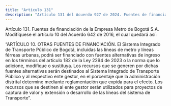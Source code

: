 ```yaml
---
title: "Artículo 131"
description: "Artículo 131 del Acuerdo 927 de 2024. Fuentes de financiación de la Empresa Metro de Bogotá S."
---
```


Artículo 131. Fuentes de financiación de la Empresa Metro de Bogotá S.A. Modifíquese el artículo 10 del Acuerdo 642 de 2016, el cual quedará así:
 
“ARTÍCULO 10. OTRAS FUENTES DE FINANCIACIÓN. El Sistema Integrado de Transporte Público de Bogotá, incluidas las líneas de metro y líneas férreas urbanas, podrá ser financiado con fuentes alternativas de ingreso en los términos del artículo 182 de la Ley 2294 de 2023 o la norma que lo adicione, modifique o sustituya. Los recursos que se generen por dichas fuentes alternativas serán destinados al Sistema Integrado de Transporte Público y al respectivo ente gestor, en el porcentaje que la administración distrital determine mediante reglamentación que expida para el efecto. Los recursos que se destinen al ente gestor serán utilizados para proyectos de captura de valor y extensión o desarrollo de las líneas del sistema de Transporte”.